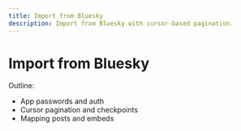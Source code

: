 ```yaml
---
title: Import from Bluesky
description: Import from Bluesky with cursor-based pagination.
---
```


# Import from Bluesky

Outline:
- App passwords and auth
- Cursor pagination and checkpoints
- Mapping posts and embeds

